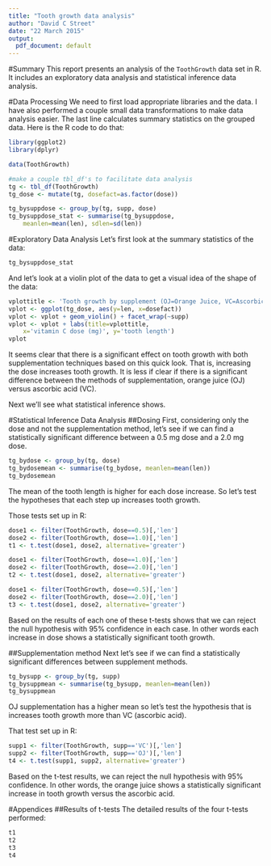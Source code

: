 ```yaml
---
title: "Tooth growth data analysis"
author: "David C Street"
date: "22 March 2015"
output:
  pdf_document: default
---
```


#Summary
This report presents an analysis of the `ToothGrowth` data set in R. It includes an exploratory data analysis and statistical inference data analysis.

#Data Processing
We need to first load appropriate libraries and the data. I have also performed a couple small data transformations to make data analysis easier. The last line calculates summary statistics on the grouped data. Here is the R code to do that:

```r
library(ggplot2)
library(dplyr)

data(ToothGrowth)

#make a couple tbl_df's to facilitate data analysis
tg <- tbl_df(ToothGrowth)
tg_dose <- mutate(tg, dosefact=as.factor(dose))

tg_bysuppdose <- group_by(tg, supp, dose)
tg_bysuppdose_stat <- summarise(tg_bysuppdose, 
    meanlen=mean(len), sdlen=sd(len))
```

#Exploratory Data Analysis
Let's first look at the summary statistics of the data:
```r
tg_bysuppdose_stat
```

And let's look at a violin plot of the data to get a visual idea of the shape of the data:

```r
vplottitle <- 'Tooth growth by supplement (OJ=Orange Juice, VC=Ascorbic Acid)'
vplot <- ggplot(tg_dose, aes(y=len, x=dosefact))
vplot <- vplot + geom_violin() + facet_wrap(~supp)
vplot <- vplot + labs(title=vplottitle, 
    x='vitamin C dose (mg)', y='tooth length')
vplot
```

It seems clear that there is a significant effect on tooth growth with both supplementation techniques based on this quick look. That is, increasing the dose increases tooth growth. It is less if clear if there is a significant difference between the methods of supplementation, orange juice (OJ) versus ascorbic acid (VC).

Next we'll see what statistical inference shows.

#Statistical Inference Data Analysis
##Dosing
First, considering only the dose and not the supplementation method, let's see if we can find a statistically significant difference between a 0.5 mg dose and a 2.0 mg dose.

```r
tg_bydose <- group_by(tg, dose)
tg_bydosemean <- summarise(tg_bydose, meanlen=mean(len))
tg_bydosemean
```

The mean of the tooth length is higher for each dose increase. So let's test the hypotheses that each step up increases tooth growth.

Those tests set up in R:
```r
dose1 <- filter(ToothGrowth, dose==0.5)[,'len']
dose2 <- filter(ToothGrowth, dose==1.0)[,'len']
t1 <- t.test(dose1, dose2, alternative='greater')

dose1 <- filter(ToothGrowth, dose==1.0)[,'len']
dose2 <- filter(ToothGrowth, dose==2.0)[,'len']
t2 <- t.test(dose1, dose2, alternative='greater')

dose1 <- filter(ToothGrowth, dose==0.5)[,'len']
dose2 <- filter(ToothGrowth, dose==2.0)[,'len']
t3 <- t.test(dose1, dose2, alternative='greater')
```

Based on the results of each one of these t-tests shows that we can reject the null hypothesis with 95% confidence in each case. In other words each increase in dose shows a statistically significant tooth growth.

##Supplementation method
Next let's see if we can find a statistically significant differences between supplement methods.

```r
tg_bysupp <- group_by(tg, supp)
tg_bysuppmean <- summarise(tg_bysupp, meanlen=mean(len))
tg_bysuppmean
```

OJ supplementation has a higher mean so let's test the hypothesis that is increases tooth growth more than VC (ascorbic acid).

That test set up in R:
```r
supp1 <- filter(ToothGrowth, supp=='VC')[,'len']
supp2 <- filter(ToothGrowth, supp=='OJ')[,'len']
t4 <- t.test(supp1, supp2, alternative='greater')
```

Based on the t-test results, we can reject the null hypothesis with 95% confidence. In other words, the orange juice shows a statistically significant increase in tooth growth versus the ascorbic acid.

#Appendices
##Results of t-tests
The detailed results of the four t-tests performed:
```r
t1
t2
t3
t4
```

